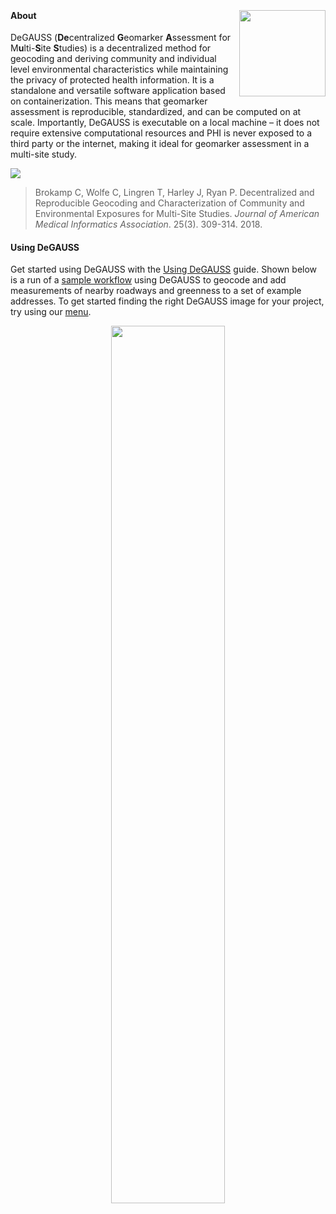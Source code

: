 &nbsp;

#### About <a href='https://degauss-org.github.io'><img src='figs/degauss_hex.png' align="right" height="138.5" /></a>

DeGAUSS (**De**centralized **G**eomarker **A**ssessment for M**u**lti-**S**ite **S**tudies) is a decentralized method for geocoding and deriving community and individual level environmental characteristics while maintaining the privacy of protected health information. It is a standalone and versatile software application based on containerization.  This means that geomarker assessment is reproducible, standardized, and can be computed on at scale. Importantly, DeGAUSS is executable on a local machine -- it does not require extensive computational resources and PHI is never exposed to a third party or the internet, making it ideal for geomarker assessment in a multi-site study. 

<img src='figs/degauss_multisite_study-degauss_flow.png'/>

> Brokamp C, Wolfe C, Lingren T, Harley J, Ryan P. Decentralized and Reproducible Geocoding and Characterization of Community and Environmental Exposures for Multi-Site Studies. *Journal of American Medical Informatics Association*. 25(3). 309-314. 2018. 

#### Using DeGAUSS

Get started using DeGAUSS with the [Using DeGAUSS](using_degauss.html) guide. Shown below is a run of a [sample workflow](sample_workflow.html) using DeGAUSS to geocode and add measurements of nearby roadways and greenness to a set of example addresses.
To get started finding the right DeGAUSS image for your project, try using our [menu](http://app.degauss.org/menu/).

<div style = "text-align: center">
<img src='figs/degauss_example.gif' width = 60% height = auto/>
</div>



